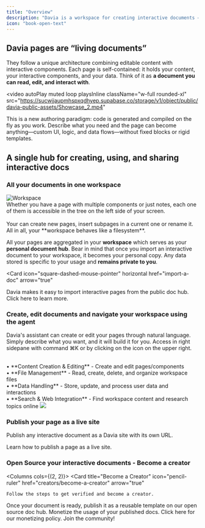```yaml
---
title: "Overview"
description: "Davia is a workspace for creating interactive documents — pages that mix text, data, and AI-generated components."
icon: "book-open-text"
---
```



## Davia pages are “living documents”

They follow a unique architecture combining editable content with interactive components.
Each page is self-contained: it holds your content, your interactive components, and your data. Think of it as **a document you can read, edit, and interact with**.

<video
  autoPlay
  muted
  loop
  playsInline
  className="w-full rounded-xl"
  src="https://sucwjjaupmhspxqdhyep.supabase.co/storage/v1/object/public/davia-public-assets/Showcase_2.mp4"
></video>

This is a new authoring paradigm: code is generated and compiled on the fly as you work. Describe what you need and the page can become anything—custom UI,
logic, and data flows—without fixed blocks or rigid templates.

## A single hub for creating, using, and sharing interactive docs

### All your documents in one workspace

<Card>
  <Columns cols={2}>
    <img
      src="images/workspace-filesystem.png"
      alt="Workspace"
      className="rounded-lg"
    ></img>
    <Card title="On the left side of the screen your workspace">
      <br />
      Whether you have a page with multiple components or just notes, each one of
      them is accessible in the tree on the left side of your screen. <br />
      <br /> Your can create new pages, insert subpages in a current one or
      rename it. All in all, your **workspace behaves like a filesystem**.
    </Card>
  </Columns>
</Card>

All your pages are aggregated in your **workspace** which serves as your **personal document hub**.
Bear in mind that once you import an interactive document to your workspace, it becomes your personal copy. Any data stored is specific to your usage and **remains private to you**.

<Card
  icon="square-dashed-mouse-pointer"
  horizontal
  href="import-a-doc"
  arrow="true"
>
  Davia makes it easy to import interactive pages from the public doc hub. Click
  here to learn more.
</Card>

### Create, edit documents and navigate your workspace using the agent

Davia's assistant can create or edit your pages through natural language.
Simply describe what you want, and it will build it for you.
Access in right sidepane with command ⌘K or by clicking on the <ChatIcon /> icon on the upper right.

<Card horizontal>
  <Columns cols={2}>
    <Card title="This chat is your working partner. Here's what it can do:">
      <br /> • **Content Creation & Editing** - Create and edit pages/components
      <br /> • **File Management** - Read, create, delete, and organize workspace
      files
      <br /> • **Data Handling** - Store, update, and process user data and
      interactions
      <br /> • **Search & Web Integration** - Find workspace content and research
      topics online
    </Card>
    <img src="images/left-chat.png" className="rounded-lg"></img>
  </Columns>
</Card>

### Publish your page as a live site

Publish any interactive document as a Davia site with its own URL.

<Card icon="share" horizontal href="publish" arrow="true">
  Learn how to publish a page as a live site.
</Card>

### Open Source your interactive documents - Become a creator

<Columns cols={(2, 2)}>
  <Card
    title="Become a Creator"
    icon="pencil-ruler"
    href="creators/become-a-creator"
    arrow="true"
  >
    Follow the steps to get verified and become a creator.
  </Card>
  <Card
    title="Publish as templates in seconds"
    icon="rss"
    href="creators/publishing-as-template"
    arrow="true"
  >
    Once your document is ready, publish it as a reusable template on our open
    source doc hub.
  </Card>
  <Card
    title="Start Earning"
    icon="hand-coins"
    href="creators/start-earning"
    arrow="true"
  >
    Monetize the usage of your published docs. Click here for our monetizing
    policy.
  </Card>
  <Card
    title="Share on our socials"
    icon="reddit"
    href="https://www.reddit.com/r/davia_ai"
  >
    Join the community!
  </Card>
</Columns>
